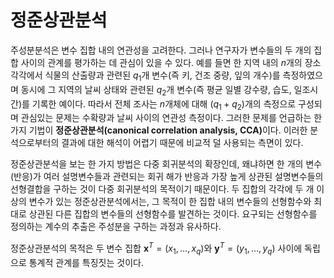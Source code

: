 # 정준상관분석 {#CCA}

주성분분석은 변수 집합 내의 연관성을 고려한다. 그러나 연구자가 변수들의 두 개의 집합 사이의 관계를 평가하는 데 관심이 있을 수 있다. 예를 들면 한 지역 내의 $n$개의 장소 각각에서 식물의 산출량과 관련된 $q_{1}$개 변수(즉 키, 건조 중량, 잎의 개수)를 측정하였으며 동시에 그 지역의 날씨 상태와 관련된 $q_{2}$개 변수(즉 평균 일별 강수량, 습도, 일조시간)를 기록한 예이다. 따라서 전체 조사는 $n$개체에 대해 $(q_{1}+q_{2})$개의 측정으로 구성되며 관심있는 문제는 수확량과 날씨 사이의 연관성 측정이다. 그러한 문제를 언급하는 한 가지 기법이 **정준상관분석(canonical correlation analysis, CCA)**이다. 이러한 분석으로부터의 결과에 대한 해석이 어렵기 때문에 비교적 덜 사용되는 측면이 있다.

정준상관분석을 보는 한 가지 방법은 다중 회귀분석의 확장인데, 왜냐하면 한 개의 변수(반응)가 여러 설명변수들과 관련되는 회귀 해가 반응과 가장 높게 상관된 설명변수들의 선형결합을 구하는 것이 다중 회귀분석의 목적이기 때문이다. 두 집합의 각각에 두 개 이상의 변수가 있는 정준상관분석에서는, 그 목적이 한 집합 내의 변수들의 선형함수와 최대로 상관된 다른 집합의 변수들의 선형함수를 발견하는 것이다. 요구되는 선형함수를 정의하는 계수의 추출은 주성분을 구하는 과정과 유사하다.

정준상관분석의 목적은 두 변수 집합 $\mathbf{x}^{T}=(x_{1},\ldots, x_{q})$와  $\mathbf{y}^{T}=(y_{1},\ldots, y_{q})$ 사이에 독립으로 통계적 관계를 특징짓는 것이다.
